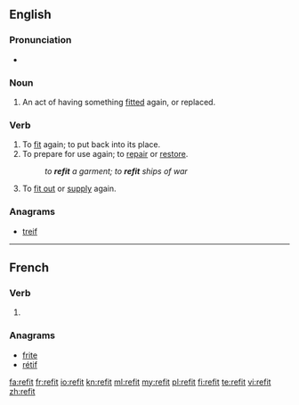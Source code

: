 {{also|refît}}
==English==

===Pronunciation===
* {{rhymes|ɪt}}

===Noun===
{{en-noun}}

# An act of having something [[fit]]ted again, or replaced.

===Verb===
{{en-verb|refits|refitting|refitted|refitted}}

# To [[fit]] again; to put back into its place.
# To prepare for use again; to [[repair]] or [[restore]].
#: ''to '''refit''' a garment; to '''refit''' ships of war''
#: {{rfquotek|Macaulay}}
# To [[fit out]] or [[supply]] again.

===Anagrams===
* [[treif#English|treif]]

----

==French==

===Verb===
{{fr-verb-form}}

# {{conjugation of|refaire||3|s|[[past historic]]|lang=fr}}

===Anagrams===
* [[frite#French|frite]]
* [[rétif#French|rétif]]

[[fa:refit]]
[[fr:refit]]
[[io:refit]]
[[kn:refit]]
[[ml:refit]]
[[my:refit]]
[[pl:refit]]
[[fi:refit]]
[[te:refit]]
[[vi:refit]]
[[zh:refit]]